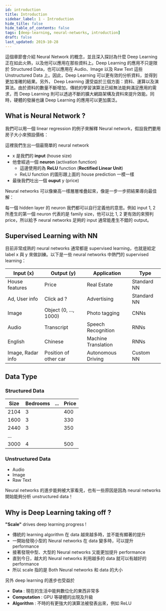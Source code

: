 ```yaml
---
id: introduction
title: Introduction
sidebar_label: 1 - Introduction
hide_title: false
hide_table_of_contents: false
tags: [deep-learning, neural-networks, introduction]
draft: false
last_updated: 2019-10-28
---
```


這個章節會介紹 Neural Network 的概念，並且深入探討為什麼 Deep Learning 正在如此火熱，以及他可以應用在那些資料上。Deep Learning 的應用不只是限於 Structured Data，也可以應用在 Audio、Image 以及 Raw Text 這些 Unstructured Data 上。因此，Deep Learning 可以更有效的分析資料，並得到更加准確的結果。另外， Deep Learning 還受益於三個方面：資料、運算以及演算法。由於資料的數量不斷增加，傳統的學習演算法已經無法能夠滿足應用的需求，而 Deep Learning 則可以透過不斷的擴大網路架構及資料來提升效能。同時，硬體的發展也讓 Deep Learning 的應用可以更加廣泛。

## What is Neural Network ?

我們可以用一個 linear regression 的例子來解釋 Neural network，假設我們要用房子大小來預設價格：

<fig
  src="/img/learning/deep-learning/01-neural-networks-and-deep-learning/01-introduction/house_prediction.png"
  caption="House prediction"
/>

這裡我們生出一個最簡單的 neural network

<fig
  src="/img/learning/deep-learning/01-neural-networks-and-deep-learning/01-introduction/simplest_neural_network.png"
  caption="Simplest neural network"
/>

- x 是我們的 **input** (house size)
- 他會經過一個 **neuron** (activation function)
  - 這邊使用的為 **ReLU** function (**Rectified Linear Unit**)
  - ReLU function 的圖形跟上面的 house prediction 一模一樣
- 最後我們吐出一個 **ouput** y (price)

Neural networks 可以像樂高一樣層層堆疊起來，像是一步一步把結果導向最佳解：

<fig
  src="/img/learning/deep-learning/01-neural-networks-and-deep-learning/01-introduction/neural_network_lego.png"
  caption="Build neural network like lego"
/>

每一個 hidden layer 的 neuron 我們都可以自行定義他的意思。例如 input 1, 2 所產生的第一個 neuron 代表的是 family size，他可以比 1, 2 更有效的來預判 price，所以給予 neural networks 足夠的 input 通常能產生不錯的 output。

## Supervised Learning with NN

目前非常成熟的 neural networks 通常都是 supervised learning，也就是給定 label x 與 y 來做訓練。以下是一些 neural networks 中熱門的 supervised learning：

| Input (x)         | Output (y)            | Application         | Type        |
| ----------------- | --------------------- | ------------------- | ----------- |
| House features    | Price                 | Real Estate         | Standard NN |
| Ad, User info     | Click ad ?            | Advertising         | Standard NN |
| Image             | Object (0, ..., 1000) | Photo tagging       | CNNs        |
| Audio             | Transcript            | Speech Recognition  | RNNs        |
| English           | Chinese               | Machine Translation | RNNs        |
| Image, Radar info | Position of other car | Autonomous Driving  | Custom NN   |

## Data Type

### Structured Data

| Size | Bedrooms | ... | Price |
| ---- | -------- | --- | ----- |
| 2104 | 3        |     | 400   |
| 1600 | 3        |     | 330   |
| 2440 | 3        |     | 350   |
| ...  |          |     |       |
| 3000 | 4        |     | 500   |

### Unstructured Data

- Audio
- Image
- Raw Text

Neural networks 的進步能夠被大家看見，也有一些原因是因為 neural networks 開始能夠分析 unstructured data！

## Why is Deep Learning taking off ?

**"Scale"** drives deep learning progress !

<fig
  src="/img/learning/deep-learning/01-neural-networks-and-deep-learning/01-introduction/scale_drives_deep_learning.png"
  caption="Scale drives deep learning progress"
/>

- 傳統的 learning algorithm 在 data 越來越多時，並不能有顯著的提升
- 一開始發現小型的 Neural networks 在 data 變多時，可以提升 performance
- 接著發現中型、大型的 Neural networks 又能更加提升 performance
- 直到今日，越大的 Neural networks 利用越多的 data 就可以有越好的 performance
- 所以 scale 指的是 Both Neural networks 和 data 的大小

另外 deep learning 的進步也受益於

- **Data** : 現在的生活中能夠數位化的東西非常多
- **Computation** : GPU 等硬體的出現及升級
- **Algorithm** : 不時的有更強大的演算法被發表出來，例如 ReLU
